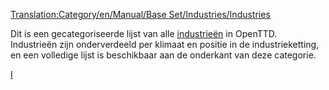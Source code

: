 [[Translation:Category/en/Manual/Base Set/Industries/Industries]]

Dit is een gecategoriseerde lijst van alle [[nl/Manual/Industrie|industrieën]] in OpenTTD. Industrieën zijn onderverdeeld per klimaat en positie in de industrieketting, en een volledige lijst is beschikbaar aan de onderkant van deze categorie.

[[Category:nl/Manual/Base Set/Spelen|I]]
